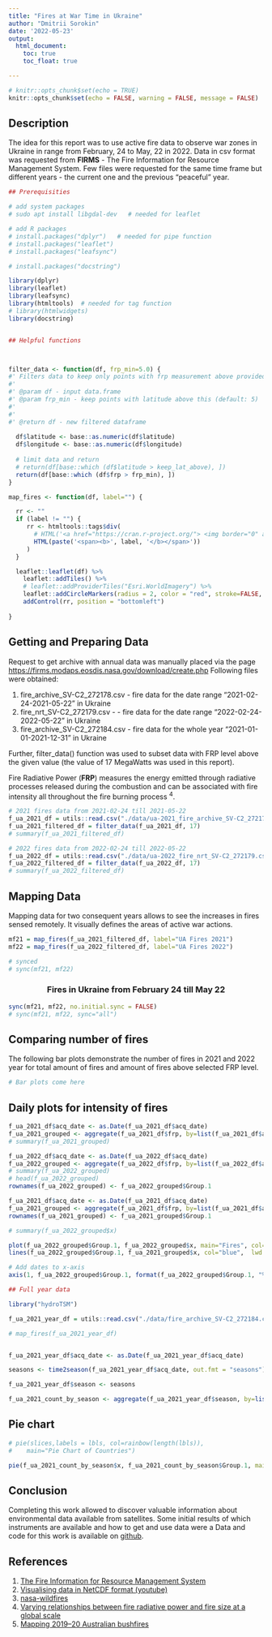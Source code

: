 ```yaml
---
title: "Fires at War Time in Ukraine"
author: "Dmitrii Sorokin"
date: '2022-05-23'
output: 
  html_document:
    toc: true
    toc_float: true

---
```


```r
# knitr::opts_chunk$set(echo = TRUE)
knitr::opts_chunk$set(echo = FALSE, warning = FALSE, message = FALSE) 
```

## Description

The idea for this report was to use active fire data to observe war zones in Ukraine in range from February, 24 to May, 22 in 2022. Data in csv format was requested from **FIRMS** - The Fire Information for Resource Management System. Few files were requested for the same time frame but different years - the current one and the previous "peaceful" year.

```r

## Prerequisities

# add system packages
# sudo apt install libgdal-dev   # needed for leaflet

# add R packages
# install.packages("dplyr")   # needed for pipe function
# install.packages("leaflet")
# install.packages("leafsync")

# install.packages("docstring")

library(dplyr)
library(leaflet)
library(leafsync)
library(htmltools)  # needed for tag function
# library(htmlwidgets)
library(docstring)


## Helpful functions



filter_data <- function(df, frp_min=5.0) {
#' Filters data to keep only points with frp measurement above provided frp_min parameter
#' 
#' @param df - input data.frame
#' @param frp_min - keep points with latitude above this (default: 5)
#'  
#' 
#' @return df - new filtered dataframe
  
  df$latitude <- base::as.numeric(df$latitude)
  df$longitude <- base::as.numeric(df$longitude)
  
  # limit data and return
  # return(df[base::which (df$latitude > keep_lat_above), ])
  return(df[base::which (df$frp > frp_min), ])
}

map_fires <- function(df, label="") {

  rr <- ""
  if (label != "") {
     rr <- htmltools::tags$div(
       # HTML('<a href="https://cran.r-project.org/"> <img border="0" alt="ImageTitle" src="/PathToImage/ImageR.jpeg" width="300" height="100"> </a>')
       HTML(paste('<span><b>', label, '</b></span>'))
     )      
  }

  leaflet::leaflet(df) %>%
    leaflet::addTiles() %>%
    # leaflet::addProviderTiles("Esri.WorldImagery") %>%
    leaflet::addCircleMarkers(radius = 2, color = "red", stroke=FALSE, fillOpacity=0.2) %>% 
    addControl(rr, position = "bottomleft")
 
}
```


##  Getting and Preparing Data

Request to get archive with annual data was manually placed via the page <https://firms.modaps.eosdis.nasa.gov/download/create.php>
Following files were obtained:

1. fire_archive_SV-C2_272178.csv - fire data for the date range "2021-02-24-2021-05-22" in Ukraine
2. fire_nrt_SV-C2_272179.csv - - fire data for the date range "2022-02-24-2022-05-22" in Ukraine
3. fire_archive_SV-C2_272184.csv - fire data for the whole year "2021-01-01-2021-12-31" in Ukraine

Further, filter_data() function was used to subset data with FRP level above the given value (the value of 17 MegaWatts was used in this report).


Fire Radiative Power (**FRP**) measures the energy emitted through radiative processes released during the combustion and can be associated with fire intensity all throughout the fire burning process ^4^.


```r
# 2021 fires data from 2021-02-24 till 2021-05-22
f_ua_2021_df = utils::read.csv("./data/ua-2021_fire_archive_SV-C2_272178.csv")
f_ua_2021_filtered_df = filter_data(f_ua_2021_df, 17)
# summary(f_ua_2021_filtered_df)

# 2022 fires data from 2022-02-24 till 2022-05-22
f_ua_2022_df = utils::read.csv("./data/ua-2022_fire_nrt_SV-C2_272179.csv")
f_ua_2022_filtered_df = filter_data(f_ua_2022_df, 17)
# summary(f_ua_2022_filtered_df)
```

## Mapping Data

Mapping data for two consequent years allows to see the increases in fires sensed remotely. It visually defines the areas of active war actions.

```r
mf21 = map_fires(f_ua_2021_filtered_df, label="UA Fires 2021")
mf22 = map_fires(f_ua_2022_filtered_df, label="UA Fires 2022")

# synced
# sync(mf21, mf22)
```

<center> <h3><b>Fires in Ukraine from February 24 till May 22</b></h3> </center>

```r
sync(mf21, mf22, no.initial.sync = FALSE)  
# sync(mf21, mf22, sync="all")  
```


## Comparing number of fires

The following bar plots demonstrate the number of fires in 2021 and 2022 year for total amount of fires and amount of fires above selected FRP level.

```r
# Bar plots come here


```

## Daily plots for intensity of fires

```r
f_ua_2021_df$acq_date <- as.Date(f_ua_2021_df$acq_date)
f_ua_2021_grouped <- aggregate(f_ua_2021_df$frp, by=list(f_ua_2021_df$acq_date), sum)
# summary(f_ua_2021_grouped)

f_ua_2022_df$acq_date <- as.Date(f_ua_2022_df$acq_date)
f_ua_2022_grouped <- aggregate(f_ua_2022_df$frp, by=list(f_ua_2022_df$acq_date), sum)
# summary(f_ua_2022_grouped)
# head(f_ua_2022_grouped)
rownames(f_ua_2022_grouped) <- f_ua_2022_grouped$Group.1

f_ua_2021_df$acq_date <- as.Date(f_ua_2021_df$acq_date)
f_ua_2021_grouped <- aggregate(f_ua_2021_df$frp, by=list(f_ua_2021_df$acq_date), sum)
rownames(f_ua_2021_grouped) <- f_ua_2021_grouped$Group.1

# summary(f_ua_2022_grouped$x)

plot(f_ua_2022_grouped$Group.1, f_ua_2022_grouped$x, main="Fires", col="red",  lwd = 2, type="l", xaxt = "n")
lines(f_ua_2022_grouped$Group.1, f_ua_2021_grouped$x, col="blue",  lwd = 2, type="l", xaxt = "n")

# Add dates to x-axis
axis(1, f_ua_2022_grouped$Group.1, format(f_ua_2022_grouped$Group.1, "%b,%d"))
```

```r
## Full year data

library("hydroTSM")

f_ua_2021_year_df = utils::read.csv("./data/fire_archive_SV-C2_272184.csv")

# map_fires(f_ua_2021_year_df)


f_ua_2021_year_df$acq_date <- as.Date(f_ua_2021_year_df$acq_date)

seasons <- time2season(f_ua_2021_year_df$acq_date, out.fmt = "seasons")

f_ua_2021_year_df$season <- seasons

f_ua_2021_count_by_season <- aggregate(f_ua_2021_year_df$season, by=list(f_ua_2021_year_df$season), NROW)
```


## Pie chart

```r
# pie(slices,labels = lbls, col=rainbow(length(lbls)),
#    main="Pie Chart of Countries")

pie(f_ua_2021_count_by_season$x, f_ua_2021_count_by_season$Group.1, main="Fires by Seasons")
```

## Conclusion
Completing this work allowed to discover valuable information about environmental data available from satellites. Some initial results of which instruments are available and how to get and use data were a
Data and code for this work is available on [github](https://github.com/beeduino/wildfires-experiments).

## References
1.  [The Fire Information for Resource Management System](https://firms.modaps.eosdis.nasa.gov/)
2.  [Visualising data in NetCDF format (youtube)](https://www.youtube.com/watch?v=XqoetylQAIY)
3.  [nasa-wildfires](https://github.com/datadesk/nasa-wildfires)
4.  [Varying relationships between fire radiative power and fire size at a global scale](https://bg.copernicus.org/articles/16/275/2019/)
5.  [Mapping 2019–20 Australian bushfires](https://towardsdatascience.com/mapping-2019-20-australian-bushfires-4e6d9a0eed63)



   
   
   




